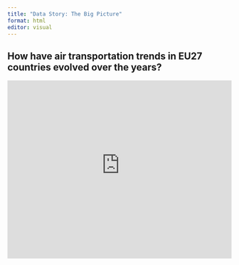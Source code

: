 ```yaml
---
title: "Data Story: The Big Picture"
format: html
editor: visual
---
```


## How have air transportation trends in EU27 countries evolved over the years?

<iframe height="400" width="100%" frameborder="no" src="https://wongzixin-finalproject.shinyapps.io/shinyfinalproject/"> </iframe>
